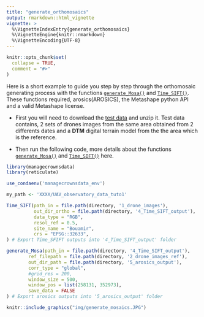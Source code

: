 ```yaml
---
title: "generate_orthomosaics"
output: rmarkdown::html_vignette
vignette: >
  %\VignetteIndexEntry{generate_orthomosaics}
  %\VignetteEngine{knitr::rmarkdown}
  %\VignetteEncoding{UTF-8}
---
```


```r
knitr::opts_chunk$set(
  collapse = TRUE,
  comment = "#>"
)
```


Here is a short example to guide you step by step through the orthomosaic generating process with the functions [`generate_Mosa()`](https://hugolblc.github.io/managecrownsdata/reference/generate_Mosa.html) and [`Time_SIFT()`](https://hugolblc.github.io/managecrownsdata/reference/Time_SIFT.html). These functions required, arosics(AROSICS), the Metashape python API and a valid Metashape license.  

* First you will need to download the  [test data](https://filesender.renater.fr/?s=download&token=e67ac550-0546-4204-9a5a-24989cc0aff3) and unzip it. Test
data contains, 2 sets of drones images from the same area obtained from 2 differents dates and a **DTM** digital terrain model from the the area which is the reference. 

* Then run the following code, more details about the functions  [`generate_Mosa()`](https://hugolblc.github.io/managecrownsdata/reference/generate_Mosa.html) and [`Time_SIFT()`](https://hugolblc.github.io/managecrownsdata/reference/Time_SIFT.html) here.



```r
library(managecrownsdata)
library(reticulate)

use_condaenv('managecrownsdata_env')

my_path <- 'XXXX/UAV_observatory_data_tuto1'

Time_SIFT(path_in = file.path(directory, '1_drone_images'),
          out_dir_ortho = file.path(directory, '4_Time_SIFT_output'),
          data_type = "RGB",
          resol_ref = 0.5,
          site_name = "Bouamir",
          crs = "EPSG::32633",
) # Export Time_SFIFT outputs into '4_Time_SIFT_output' folder

generate_Mosa(path_in = file.path(directory, '4_Time_SIFT_output'),
        ref_filepath = file.path(directory, '2_drone_images_ref'),
        out_dir_path = file.path(directory, '5_arosics_output'),
        corr_type = "global",
        #grid_res = 200,
        window_size = 500,
        window_pos = list(258131, 352973),
        save_data = FALSE
) # Export arosics outputs into '5_arosics_output' folder

```

```r
knitr::include_graphics("img/generate_mosaics.JPG")
```
